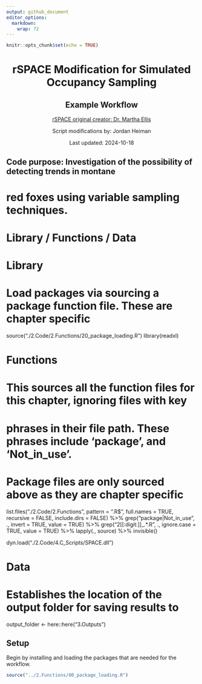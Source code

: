 ```yaml
---
output: github_document
editor_options: 
  markdown: 
    wrap: 72
---
```


```r
knitr::opts_chunk$set(echo = TRUE)
```

<h1 style="text-align: center;">rSPACE Modification for Simulated Occupancy Sampling</h1>
<h2 style="text-align: center;">Example Workflow</h2>
<div style="text-align: center;">[rSPACE original creator: Dr. Martha Ellis](https://github.com/mmellis/rSPACE)</div>
<p style="text-align: center;">Script modifications by: Jordan Heiman</p>
<p style="text-align: center;">Last updated: 2024-10-18</p>


## Code purpose: Investigation of the possibility of detecting trends in montane

# red foxes using variable sampling techniques.

################################################################################ 

# Library / Functions / Data

# Library

# Load packages via sourcing a package function file. These are chapter specific

source("./2.Code/2.Functions/20_package_loading.R") library(readxl)

# Functions

# This sources all the function files for this chapter, ignoring files with key

# phrases in their file path. These phrases include 'package', and 'Not_in_use'.

# Package files are only sourced above as they are chapter specific

list.files("./2.Code/2.Functions", pattern = ".R\$", full.names = TRUE,
recursive = FALSE, include.dirs = FALSE) %\>%
grep("package\|Not_in_use", ., invert = TRUE, value = TRUE) %\>%
grep("2[[:digit:]]\_.\*.R", ., ignore.case = TRUE, value = TRUE) %\>%
lapply(., source) %\>% invisible()

dyn.load("./2.Code/4.C_Scripts/SPACE.dll")

# Data

# Establishes the location of the output folder for saving results to

output_folder \<- here::here("3.Outputs")

## Setup

Begin by installing and loading the packages that are needed for the
workflow.

```r
source("../2.Functions/00_package_loading.R")
```

